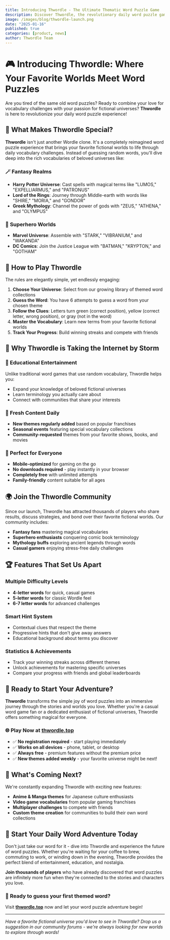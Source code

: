 ```yaml
---
title: Introducing Thwordle - The Ultimate Thematic Word Puzzle Game
description: Discover Thwordle, the revolutionary daily word puzzle game that combines classic Wordle gameplay with your favorite fictional universes. Play with Harry Potter, LOTR, Marvel themes and more!
image: /images/blog/thwordle-launch.png
date: "2025-01-16"
published: true
categories: [product, news]
author: Thwordle Team
---
```


# 🎮 Introducing Thwordle: Where Your Favorite Worlds Meet Word Puzzles

Are you tired of the same old word puzzles? Ready to combine your love for vocabulary challenges with your passion for fictional universes? **Thwordle** is here to revolutionize your daily word puzzle experience!

## 🌟 What Makes Thwordle Special?

**Thwordle** isn't just another Wordle clone. It's a completely reimagined word puzzle experience that brings your favorite fictional worlds to life through daily vocabulary challenges. Instead of guessing random words, you'll dive deep into the rich vocabularies of beloved universes like:

### 🪄 **Fantasy Realms**
- **Harry Potter Universe**: Cast spells with magical terms like "LUMOS," "EXPELLIARMUS," and "PATRONUS"
- **Lord of the Rings**: Journey through Middle-earth with words like "SHIRE," "MORIA," and "GONDOR" 
- **Greek Mythology**: Channel the power of gods with "ZEUS," "ATHENA," and "OLYMPUS"

### 🦸 **Superhero Worlds**
- **Marvel Universe**: Assemble with "STARK," "VIBRANIUM," and "WAKANDA"
- **DC Comics**: Join the Justice League with "BATMAN," "KRYPTON," and "GOTHAM"

## 🎯 How to Play Thwordle

The rules are elegantly simple, yet endlessly engaging:

1. **Choose Your Universe**: Select from our growing library of themed word collections
2. **Guess the Word**: You have 6 attempts to guess a word from your chosen theme
3. **Follow the Clues**: Letters turn green (correct position), yellow (correct letter, wrong position), or gray (not in the word)
4. **Master the Vocabulary**: Learn new terms from your favorite fictional worlds
5. **Track Your Progress**: Build winning streaks and compete with friends

## 🚀 Why Thwordle is Taking the Internet by Storm

### **🧠 Educational Entertainment**
Unlike traditional word games that use random vocabulary, Thwordle helps you:
- Expand your knowledge of beloved fictional universes
- Learn terminology you actually care about
- Connect with communities that share your interests

### **🎨 Fresh Content Daily**
- **New themes regularly added** based on popular franchises
- **Seasonal events** featuring special vocabulary collections
- **Community-requested** themes from your favorite shows, books, and movies

### **📱 Perfect for Everyone**
- **Mobile-optimized** for gaming on the go
- **No downloads required** - play instantly in your browser
- **Completely free** with unlimited attempts
- **Family-friendly** content suitable for all ages

## 🌍 Join the Thwordle Community

Since our launch, Thwordle has attracted thousands of players who share results, discuss strategies, and bond over their favorite fictional worlds. Our community includes:

- **Fantasy fans** mastering magical vocabularies
- **Superhero enthusiasts** conquering comic book terminology  
- **Mythology buffs** exploring ancient legends through words
- **Casual gamers** enjoying stress-free daily challenges

## 🏆 Features That Set Us Apart

### **Multiple Difficulty Levels**
- **4-letter words** for quick, casual games
- **5-letter words** for classic Wordle feel
- **6-7 letter words** for advanced challenges

### **Smart Hint System**
- Contextual clues that respect the theme
- Progressive hints that don't give away answers
- Educational background about terms you discover

### **Statistics & Achievements**
- Track your winning streaks across different themes
- Unlock achievements for mastering specific universes
- Compare your progress with friends and global leaderboards

## 🎊 Ready to Start Your Adventure?

**Thwordle** transforms the simple joy of word puzzles into an immersive journey through the stories and worlds you love. Whether you're a casual word game fan or a dedicated enthusiast of fictional universes, Thwordle offers something magical for everyone.

### 🌐 **Play Now at [thwordle.top](https://thwordle.top)**

- ✅ **No registration required** - start playing immediately
- ✅ **Works on all devices** - phone, tablet, or desktop
- ✅ **Always free** - premium features without the premium price
- ✅ **New themes added weekly** - your favorite universe might be next!

## 🔮 What's Coming Next?

We're constantly expanding Thwordle with exciting new features:

- **Anime & Manga themes** for Japanese culture enthusiasts
- **Video game vocabularies** from popular gaming franchises
- **Multiplayer challenges** to compete with friends
- **Custom theme creation** for communities to build their own word collections

## 💫 Start Your Daily Word Adventure Today

Don't just take our word for it - dive into Thwordle and experience the future of word puzzles. Whether you're waiting for your coffee to brew, commuting to work, or winding down in the evening, Thwordle provides the perfect blend of entertainment, education, and nostalgia.

**Join thousands of players** who have already discovered that word puzzles are infinitely more fun when they're connected to the stories and characters you love.

### 🎯 **Ready to guess your first themed word?**

Visit **[thwordle.top](https://thwordle.top)** now and let your word puzzle adventure begin!

---

*Have a favorite fictional universe you'd love to see in Thwordle? Drop us a suggestion in our community forums - we're always looking for new worlds to explore through words!*